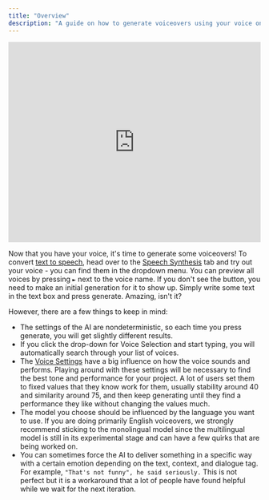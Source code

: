 ```yaml
---
title: "Overview"
description: "A guide on how to generate voiceovers using your voice on ElevenLabs."
---
```


<iframe width="100%" height="400" src="https://www.youtube.com/embed/sjcgSUgophw" title="YouTube video player" frameborder="0" allow="accelerometer; autoplay; clipboard-write; encrypted-media; gyroscope; picture-in-picture; web-share" allowfullscreen></iframe>


Now that you have your voice, it's time to generate some voiceovers! To convert [text to speech](https://elevenlabs.io/text-to-speech), head over to the [Speech Synthesis](https://elevenlabs.io/speech-synthesis) tab and try out your voice - you can find them in the dropdown menu. You can preview all voices by pressing `►` next to the voice name. If you don't see the button, you need to make an initial generation for it to show up. Simply write some text in the text box and press generate. Amazing, isn't it?

However, there are a few things to keep in mind:

- The settings of the AI are nondeterministic, so each time you press generate, you will get slightly different results.
- If you click the drop-down for Voice Selection and start typing, you will automatically search through your list of voices.
- The [Voice Settings](voice-settings) have a big influence on how the voice sounds and performs. Playing around with these settings will be necessary to find the best tone and performance for your project. A lot of users set them to fixed values that they know work for them, usually stability around 40 and similarity around 75, and then keep generating until they find a performance they like without changing the values much.
- The model you choose should be influenced by the language you want to use. If you are doing primarily English voiceovers, we strongly recommend sticking to the monolingual model since the multilingual model is still in its experimental stage and can have a few quirks that are being worked on.
- You can sometimes force the AI to deliver something in a specific way with a certain emotion depending on the text, context, and dialogue tag. For example, ```"That's not funny", he said seriously.``` This is not perfect but it is a workaround that a lot of people have found helpful while we wait for the next iteration.
